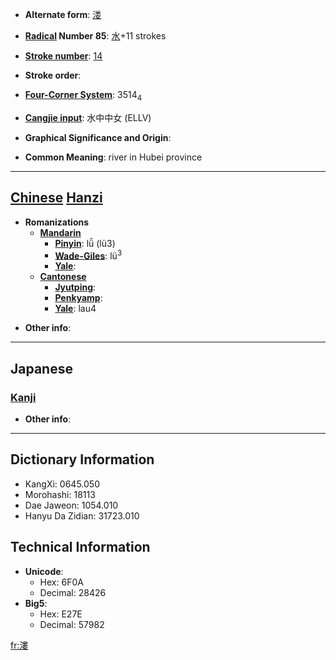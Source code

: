 * '''Alternate form''': [[溇]]

* '''[[Wiktionary:Chinese radical index| Radical]] Number 85''': [[Wiktionary:Chinese radical index 水|水]]+11 strokes

* '''[[Wiktionary:Chinese total strokes index|Stroke number]]''': [[Wiktionary:Chinese total strokes index 14|14]]

* '''Stroke order''': 

* '''[[Wiktionary:Chinese four corner index|Four-Corner System]]''': 3514<sub>4</sub>

* '''[[Wiktionary:Chinese Cangjie index|Cangjie input]]''': 水中中女 (ELLV)

* '''Graphical Significance and Origin''': 

* '''Common Meaning''': river in Hubei province

----

== [[Chinese]] [[Hanzi]] ==

* '''Romanizations'''
** '''[[Mandarin]]'''
*** '''[[Pinyin]]''': lǚ (lü3)
*** '''[[Wade-Giles]]''': lü<sup>3</sup>
*** '''[[Yale]]''': 
** '''[[Cantonese]]'''
*** '''[[Jyutping]]''':
*** '''[[Penkyamp]]''': 
*** '''[[Yale]]''': lau4

* '''Other info''': 

----

==Japanese==
===[[Kanji]]===
{{kanji|on readings=[[る]] (ru), [[ろう]] (rō)
|kun readings=
}}

* '''Other info''':  

----

== Dictionary Information ==

* KangXi: 0645.050
* Morohashi: 18113
* Dae Jaweon: 1054.010
* Hanyu Da Zidian: 31723.010

== Technical Information ==

* '''Unicode''':
** Hex: 6F0A
** Decimal: 28426
* '''Big5''':
** Hex: E27E
** Decimal: 57982

[[fr:漊]]